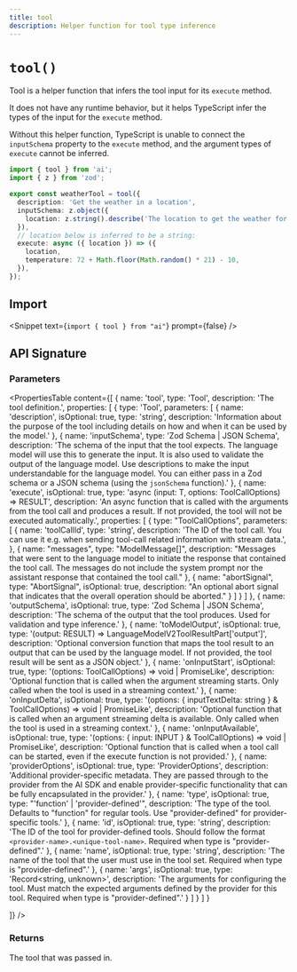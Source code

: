 ```yaml
---
title: tool
description: Helper function for tool type inference
---
```


# `tool()`

Tool is a helper function that infers the tool input for its `execute` method.

It does not have any runtime behavior, but it helps TypeScript infer the types of the input for the `execute` method.

Without this helper function, TypeScript is unable to connect the `inputSchema` property to the `execute` method,
and the argument types of `execute` cannot be inferred.

```ts highlight={"1,4,9,10"}
import { tool } from 'ai';
import { z } from 'zod';

export const weatherTool = tool({
  description: 'Get the weather in a location',
  inputSchema: z.object({
    location: z.string().describe('The location to get the weather for'),
  }),
  // location below is inferred to be a string:
  execute: async ({ location }) => ({
    location,
    temperature: 72 + Math.floor(Math.random() * 21) - 10,
  }),
});
```

## Import

<Snippet text={`import { tool } from "ai"`} prompt={false} />

## API Signature

### Parameters

<PropertiesTable
  content={[
    {
      name: 'tool',
      type: 'Tool',
      description: 'The tool definition.',
      properties: [
        {
          type: 'Tool',
          parameters: [
            {
              name: 'description',
              isOptional: true,
              type: 'string',
              description:
                'Information about the purpose of the tool including details on how and when it can be used by the model.'
            },
            {
              name: 'inputSchema',
              type: 'Zod Schema | JSON Schema',
              description:
                'The schema of the input that the tool expects. The language model will use this to generate the input. It is also used to validate the output of the language model. Use descriptions to make the input understandable for the language model. You can either pass in a Zod schema or a JSON schema (using the `jsonSchema` function).'
            },
            {
              name: 'execute',
              isOptional: true,
              type: 'async (input: T, options: ToolCallOptions) => RESULT',
              description:
                'An async function that is called with the arguments from the tool call and produces a result. If not provided, the tool will not be executed automatically.',
                properties: [
                  {
                    type: "ToolCallOptions",
                    parameters: [
                      {
                      name: 'toolCallId',
                      type: 'string',
                      description: 'The ID of the tool call. You can use it e.g. when sending tool-call related information with stream data.',
                    },
                    {
                        name: "messages",
                        type: "ModelMessage[]",
                        description: "Messages that were sent to the language model to initiate the response that contained the tool call. The messages do not include the system prompt nor the assistant response that contained the tool call."
                      },
                      {
                        name: "abortSignal",
                        type: "AbortSignal",
                        isOptional: true,
                        description: "An optional abort signal that indicates that the overall operation should be aborted."
                      }
                    ]
                  }
                ]
            },
            {
              name: 'outputSchema',
              isOptional: true,
              type: 'Zod Schema | JSON Schema',
              description: 'The schema of the output that the tool produces. Used for validation and type inference.'
            },
            {
              name: 'toModelOutput',
              isOptional: true,
              type: '(output: RESULT) => LanguageModelV2ToolResultPart[\'output\']',
              description: 'Optional conversion function that maps the tool result to an output that can be used by the language model. If not provided, the tool result will be sent as a JSON object.'
            },
            {
              name: 'onInputStart',
              isOptional: true,
              type: '(options: ToolCallOptions) => void | PromiseLike<void>',
              description: 'Optional function that is called when the argument streaming starts. Only called when the tool is used in a streaming context.'
            },
            {
              name: 'onInputDelta',
              isOptional: true,
              type: '(options: { inputTextDelta: string } & ToolCallOptions) => void | PromiseLike<void>',
              description: 'Optional function that is called when an argument streaming delta is available. Only called when the tool is used in a streaming context.'
            },
            {
              name: 'onInputAvailable',
              isOptional: true,
              type: '(options: { input: INPUT } & ToolCallOptions) => void | PromiseLike<void>',
              description: 'Optional function that is called when a tool call can be started, even if the execute function is not provided.'
            },
            {
              name: 'providerOptions',
              isOptional: true,
              type: 'ProviderOptions',
              description: 'Additional provider-specific metadata. They are passed through to the provider from the AI SDK and enable provider-specific functionality that can be fully encapsulated in the provider.'
            },
            {
              name: 'type',
              isOptional: true,
              type: "'function' | 'provider-defined'",
              description: 'The type of the tool. Defaults to "function" for regular tools. Use "provider-defined" for provider-specific tools.'
            },
            {
              name: 'id',
              isOptional: true,
              type: 'string',
              description: 'The ID of the tool for provider-defined tools. Should follow the format `<provider-name>.<unique-tool-name>`. Required when type is "provider-defined".'
            },
            {
              name: 'name',
              isOptional: true,
              type: 'string',
              description: 'The name of the tool that the user must use in the tool set. Required when type is "provider-defined".'
            },
            {
              name: 'args',
              isOptional: true,
              type: 'Record<string, unknown>',
              description: 'The arguments for configuring the tool. Must match the expected arguments defined by the provider for this tool. Required when type is "provider-defined".'
            }
          ]
        }
      ]
    }

]}
/>

### Returns

The tool that was passed in.
